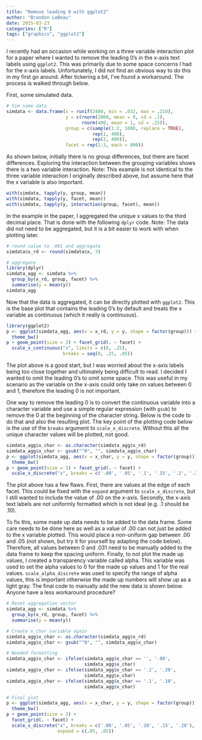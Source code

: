 ```yaml
---
title: "Remove leading 0 with ggplot2"
author: "Brandon LeBeau"
date: 2015-03-23
categories: ["R"]
tags: ["graphics", "ggplot2"]
---
```


I recently had an occasion while working on a three variable interaction plot for a paper where I wanted to remove the leading 0's in the x-axis text labels using `ggplot2`. This was primarily due to some space concerns I had for the x-axis labels. Unfortunately, I did not find an obvious way to do this in my first go around. After tickering a bit, I've found a workaround. The process is walked through below.

First, some simulated data.
```r
# Sim some data
simdata <- data.frame(x = runif(2400, min = .032, max = .210),
                      y = c(rnorm(2000, mean = 0, sd = .1), 
                            rnorm(400, mean = 1, sd = .25)),
                      group = c(sample(1:2, 1600, replace = TRUE),
                                rep(1, 400), 
                                rep(2, 400)),
                      facet = rep(1:3, each = 800))
```

As shown below, initially there is no group differences, but there are facet differences. Exploring the interaction between the grouping variables shows there is a two variable interaction. Note: This example is not identical to the three variable interaction I originally described above, but assume here that the x variable is also important. 

```r
with(simdata, tapply(y, group, mean))
with(simdata, tapply(y, facet, mean))
with(simdata, tapply(y, interaction(group, facet), mean))
```

In the example in the paper, I aggregated the unique x values to the third decimal place. That is done with the following `dplyr` code. Note: The data did not need to be aggregated, but it is a bit easier to work with when plotting later.

```r
# round value to .001 and aggregate
simdata$x_rd <- round(simdata$x, 3)

# aggregate
library(dplyr)
simdata_agg <- simdata %>%
  group_by(x_rd, group, facet) %>%
  summarise(y = mean(y))
simdata_agg 
```

Now that the data is aggregated, it can be directly plotted with `ggplot2`. This is the base plot that contains the leading 0's by default and treats the x variable as continuous (which it really is continuous).

```r
library(ggplot2)
p <- ggplot(simdata_agg, aes(x = x_rd, y = y, shape = factor(group))) + 
  theme_bw()
p + geom_point(size = 3) + facet_grid(. ~ facet) + 
  scale_x_continuous("x", limits = c(0, .25), 
                     breaks = seq(0, .25, .05))
```
The plot above is a good start, but I was worried about the x-axis labels being too close together and ultimately being difficult to read. I decided I wanted to omit the leading 0's to omit some space. This was useful in my scenario as the variable on the x-axis could only take on values between 0 and 1, therefore the leading 0 is not important.

One way to remove the leading 0 is to convert the continuous variable into a character variable and use a simple regular expression (with `gsub`) to remove the 0 at the beginning of the character string. Below is the code to do that and also the resulting plot. The key point of the plotting code below is the use of the `breaks` argument to `scale_x_discrete`. Without this all the unique character values will be plotted, not good.

```r
simdata_agg$x_char <- as.character(simdata_agg$x_rd)
simdata_agg$x_char <- gsub("^0", "", simdata_agg$x_char)
p <- ggplot(simdata_agg, aes(x = x_char, y = y, shape = factor(group))) + 
  theme_bw()
p + geom_point(size = 3) + facet_grid(. ~ facet) + 
  scale_x_discrete("x", breaks = c('.00', '.05', '.1', '.15', '.2', '.25'))
```

The plot above has a few flaws. First, there are values at the edge of each facet. This could be fixed with the `expand` argument to `scale_x_discrete`, but I still wanted to include the value of .00 on the x-axis. Secondly, the x-axis text labels are not uniformly formatted which is not ideal (e.g. .1 should be .10).

To fix this, some made up data needs to be added to the data frame. Some care needs to be done here as well as a value of .00 can not just be added to the x variable plotted. This would place a non-uniform gap between .00 and .05 (not shown, but try it for yourself by adapting the code below). Therefore, all values between 0 and .031 need to be manually added to the data frame to keep the spacing uniform. Finally, to not plot the made up values, I created a transparency variable called alpha. This variable was used to set the alpha values to 0 for the made up values and 1 for the real values. `scale_alpha_discrete` was used to specify the range of alpha values, this is important otherwise the made up numbers will show up as a light gray. The final code to manually add the new data is shown below. Anyone have a less workaround procedure?

```r
# Reset aggregation vector
simdata_agg <- simdata %>%
  group_by(x_rd, group, facet) %>%
  summarise(y = mean(y))

# Create x_char variable again
simdata_agg$x_char <- as.character(simdata_agg$x_rd)
simdata_agg$x_char <- gsub("^0", "", simdata_agg$x_char)

# Needed formatting
simdata_agg$x_char <- ifelse(simdata_agg$x_char == '', '.00',
                             simdata_agg$x_char)
simdata_agg$x_char <- ifelse(simdata_agg$x_char == '.2', '.20',
                             simdata_agg$x_char)
simdata_agg$x_char <- ifelse(simdata_agg$x_char == '.1', '.10',
                             simdata_agg$x_char)

# Final plot
p <- ggplot(simdata_agg, aes(x = x_char, y = y, shape = factor(group))) + 
  theme_bw()
p + geom_point(size = 3) + 
  facet_grid(. ~ facet) + 
  scale_x_discrete("x", breaks = c('.00', '.05', '.10', '.15', '.20'),
                   expand = c(.05, .05))
```




